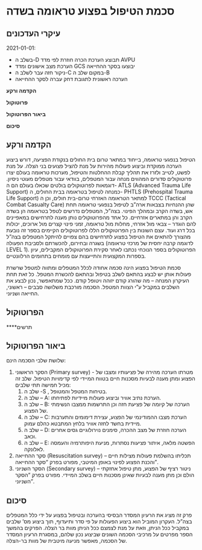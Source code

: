 # סכמת הטיפול בפצוע טראומה בשדה

## עיקרי העדכונים

2021-01-01:

-   בשלב ה-D תבוצע הערכת הכרה חוזרת לפי מדד AVPU
-   הערכת מצב אישונים ומדד GCS יבוצעו בסקר ההחייאה
-   ניקור חזה עבר לשלב ה-C במקום שלב ה-B
-   הערכה ראשונית לתגובת דחק עברה לסקר ההחייאה

**הקדמה ורקע**

**פרוטוקול**

**ביאור הפרוטוקול**

**סיכום**

## הקדמה ורקע

הטיפול בנפגעי טראומה, בייחוד במתאר טרום בית החולים בנקודת הפציעה, דורש ביצוע הערכה ממוקדת וביצוע פעולות מהירות על מנת להציל פצועים בני הצלה. על מנת לפשט, לטייב ולזרז את תהליך קבלת ההחלטות והטיפול, מערכות טראומה בעולם יצרו פרוטוקולים סדורים המהווים מנחה עבור המטפלים, בוודאי עבור מטפלים מעוטי ניסיון. דוגמאות לפרוטוקולים בולטים שכאלו בעולם הם ה- ATLS (Advanced Trauma Life Support) כמנחה לטיפול בטראומה בבית החולים, ה- PHTLS (Prehospital Trauma Life Support) למתאר הטראומה האזרחי טרום-בית חולים, וכן ה TCCC (Tactical Combat Casualty Care) שהן ההנחיות בצבאות ארה"ב לטיפול בנפגעי טראומה תחת אש, בשדה הקרב ובמהלך הפינוי. בצה"ל, המטפלים נדרשים לטפל בטראומה הן בשדה הקרב והן במתארים אזרחיים. כל אחד מהפרוטוקולים נותן מענה לתרחישים במאפיינים להם הוגדר -- צבאי מול אזרחי, מחלות מול טראומה, זמני פינוי קצרים מול ארוכים, יכולות בכל דרג ועוד. עצם השונות בין הפרוטוקולים הללו לפרוטוקולים הקיימים בספר זה נובעת מהצורך להתאים את הטיפול בפצוע לתרחישים בהם צפויים להיתקל המטפלים בצה"ל בשגרה ובחירום, להכשרתם ולסביבת הפעולה (לדוגמה קרבה יחסית של מרכזי טראומה LEVEL 1). הפרוטוקולים בספר הנוכחי נכתבו לאחר סקירת הפרוטוקולים המקבילים, עיון בספרות המקצועית והתייעצות עם מומחים בתחומים הרלוונטיים.

סכמת הטיפול בפצוע הינה סכמה אחודה לכלל המטפלים ומתווה למטפל שרשרת פעולות אותן יש לבצע בהתאם לשלב בטיפול ובהתאם להכשרת המטפל. כל זאת תחת העיקרון המנחה -- מה שהורג קודם יזוהה ויטופל קודם. ככל שמתאפשר, נכון לבצע את השלבים במקביל ע"י הצוות המטפל. הסכמה מורכבת משלושה סבבים -- ראשוני, החייאה ושניוני.

## הפרוטוקול

\*\*\*\*תרשים

## ביאור הפרוטוקול

שלושת שלבי הסכמה הינם:

1.  הסקר הראשוני (Primary survey) - מטרתו הערכה מהירה של פציעותיו ומצבו של הפצוע ומתן מענה לבעיות מסכנות חיים בטווח המיידי לפי קדימויות הטיפול. שלב זה מכיל חמישה תתי שלבים:
    1.  שלב ה -S , בטיחות המטפל והמטופל.
    2.  שלב ה -- A: הערכת נתיב אוויר וביצוע פעולות מיידיות לפתיחתו.
    3.  שלב ה -- B: הערכה של קיומה של פציעת חזה וכן התרשמות ממצבו הנשימתי של הפצוע.
    4.  שלב ה -- C: הערכת מצבו ההמודינמי של הפצוע, עצירת דימומים והתערבות מיידית בחשד לחזה אוויר בלחץ המתבטא כהלם עמוק.
    5.  שלב ה -- D: הערכה חוזרת של מצב ההכרה, סימנים נוירולוגיים גסים אחרים וכאב.
    6.  שלב ה -- E: הפשטה מלאה, איתור פציעות נסתרות, מניעת היפותרמיה והעמסה לאלונקה.
2.  סקר ההחייאה (Resuscitation survey) -- תכליתו בהשלמת פעולות מצילות חיים והכנת הפצוע לפינוי באופן המיטבי, מפורט בפרק "סקר ההחייאה".
3.  הסקר השניוני (Secondary survey) -- ניטור רציף של הפצוע, מתן טיפול אחזקתי הולם וכן מתן מענה לבעיות שאינן מסכנות חיים בשלב המיידי. מפורט בפרק "הסקר השניוני".

## סיכום

פרק זה מציג את הרעיון המסדר הבסיסי בהערכה ובטיפול בפצוע על ידי כלל המטפלים בצה"ל. העקרון המוביל הוא ביצוע הפעולות על פי סדר ותיעדוף, תוך ביצוע מס' שלבים במקביל ככל הניתן, וזאת על מנת לצמצם ככל הניתן מוות בר הצלה. הפרקים בהמשך הספר מפרטים על מרכיבי הסכמה השונים שביצוע נכון שלהם, במסגרת הרעיון המסדר של הסכמה, מאפשר מניעה מיטבית של מוות בר-הצלה.
